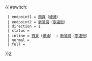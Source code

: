 {{ #switch: {{{format|}}}
  | endpoint1 = [[西貢市|西貢]]（[[蠔涌]]）
  | endpoint2 = [[新蒲崗]]（[[寧遠街]]）
  | direction = 1
  | status = {{HK Bus Status|M}}
  | inline = [[西貢市|西貢]]（[[蠔涌]]） → [[新蒲崗]]（[[寧遠街]]）
  | normal =
  | full =
}}<noinclude>[[category:新界居民巴士路線模板|2]]</noinclude>